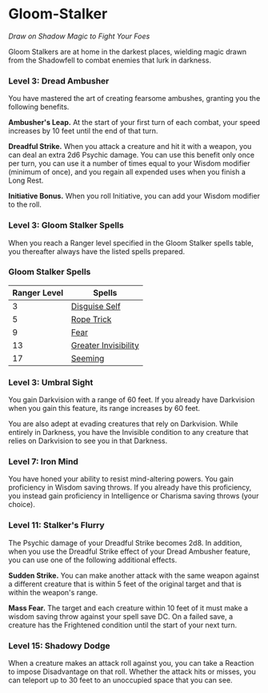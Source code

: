 # Gloom-Stalker

_Draw on Shadow Magic to Fight Your Foes_

Gloom Stalkers are at home in the darkest places, wielding magic drawn from the Shadowfell to combat enemies that lurk in darkness.

### Level 3: Dread Ambusher

You have mastered the art of creating fearsome ambushes, granting you the following benefits.

**Ambusher's Leap.** At the start of your first turn of each combat, your speed increases by 10 feet until the end of that turn.

**Dreadful Strike.** When you attack a creature and hit it with a weapon, you can deal an extra 2d6 Psychic damage. You can use this benefit only once per turn, you can use it a number of times equal to your Wisdom modifier (minimum of once), and you regain all expended uses when you finish a Long Rest.

**Initiative Bonus.** When you roll Initiative, you can add your Wisdom modifier to the roll.

### Level 3: Gloom Stalker Spells

When you reach a Ranger level specified in the Gloom Stalker spells table, you thereafter always have the listed spells prepared.

### Gloom Stalker Spells

| Ranger Level | Spells |
| --- | --- |
| 3 | [Disguise Self](http://dnd2024.wikidot.com/spell:disguise-self) |
| 5 | [Rope Trick](http://dnd2024.wikidot.com/spell:rope-trick) |
| 9 | [Fear](http://dnd2024.wikidot.com/spell:fear) |
| 13 | [Greater Invisibility](http://dnd2024.wikidot.com/spell:greater-invisibility) |
| 17 | [Seeming](http://dnd2024.wikidot.com/spell:seeming) |

### Level 3: Umbral Sight

You gain Darkvision with a range of 60 feet. If you already have Darkvision when you gain this feature, its range increases by 60 feet.

You are also adept at evading creatures that rely on Darkvision. While entirely in Darkness, you have the Invisible condition to any creature that relies on Darkvision to see you in that Darkness.

### Level 7: Iron Mind

You have honed your ability to resist mind-altering powers. You gain proficiency in Wisdom saving throws. If you already have this proficiency, you instead gain proficiency in Intelligence or Charisma saving throws (your choice).

### Level 11: Stalker's Flurry

The Psychic damage of your Dreadful Strike becomes 2d8. In addition, when you use the Dreadful Strike effect of your Dread Ambusher feature, you can use one of the following additional effects.

**Sudden Strike.** You can make another attack with the same weapon against a different creature that is within 5 feet of the original target and that is within the weapon's range.

**Mass Fear.** The target and each creature within 10 feet of it must make a wisdom saving throw against your spell save DC. On a failed save, a creature has the Frightened condition until the start of your next turn.

### Level 15: Shadowy Dodge

When a creature makes an attack roll against you, you can take a Reaction to impose Disadvantage on that roll. Whether the attack hits or misses, you can teleport up to 30 feet to an unoccupied space that you can see.